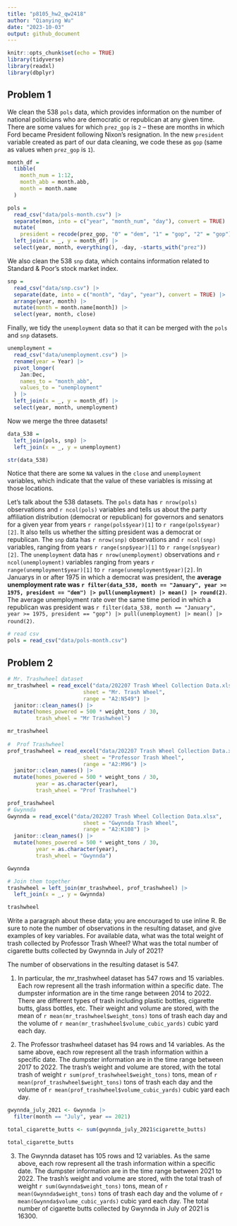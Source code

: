 ```yaml
---
title: "p8105_hw2_qw2418"
author: "Qianying Wu"
date: "2023-10-03"
output: github_document
---
```


```r
knitr::opts_chunk$set(echo = TRUE)
library(tidyverse)
library(readxl)
library(dbplyr)
```

## Problem 1

We clean the 538 `pols` data, which provides information on the number of national politicians who are democratic or republican at any given time. There are some values for which `prez_gop` is `2` -- these are months in which Ford became President following Nixon's resignation. In the new `president` variable created as part of our data cleaning, we code these as `gop` (same as values when `prez_gop` is `1`).

```r
month_df = 
  tibble(
    month_num = 1:12,
    month_abb = month.abb,
    month = month.name
  )

pols = 
  read_csv("data/pols-month.csv") |>
  separate(mon, into = c("year", "month_num", "day"), convert = TRUE) |>
  mutate(
    president = recode(prez_gop, "0" = "dem", "1" = "gop", "2" = "gop")) |>
  left_join(x = _, y = month_df) |> 
  select(year, month, everything(), -day, -starts_with("prez")) 
```

We also clean the 538 `snp` data, which contains information related to Standard & Poor’s stock market index.

```r
snp = 
  read_csv("data/snp.csv") |>
  separate(date, into = c("month", "day", "year"), convert = TRUE) |>
  arrange(year, month) |>
  mutate(month = month.name[month]) |>
  select(year, month, close) 
```

Finally, we tidy the `unemployment` data so that it can be merged with the `pols` and `snp` datasets.

```r
unemployment = 
  read_csv("data/unemployment.csv") |>
  rename(year = Year) |>
  pivot_longer(
    Jan:Dec, 
    names_to = "month_abb",
    values_to = "unemployment"
  ) |> 
  left_join(x = _, y = month_df) |> 
  select(year, month, unemployment)
```

Now we merge the three datasets!

```r
data_538 = 
  left_join(pols, snp) |>
  left_join(x = _, y = unemployment)

str(data_538)
```

Notice that there are some `NA` values in the `close` and `unemployment` variables, which indicate that the value of these variables is missing at those locations.

Let's talk about the 538 datasets. The `pols` data has `r nrow(pols)` observations and `r ncol(pols)` variables and tells us about the party affiliation distribution (democrat or republican) for governors and senators for a given year from years `r range(pols$year)[1]` to `r range(pols$year)[2]`. It also tells us whether the sitting president was a democrat or republican. The `snp` data has `r nrow(snp)` observations and `r ncol(snp)` variables, ranging from years `r range(snp$year)[1]` to `r range(snp$year)[2]`. The `unemployment` data has `r nrow(unemployment)` observations and `r ncol(unemployment)` variables ranging from years `r range(unemployment$year)[1]` to `r range(unemployment$year)[2]`. In Januarys in or after 1975 in which a democrat was president, the **average unemployment rate was `r filter(data_538, month == "January", year >= 1975, president == "dem") |> pull(unemployment) |> mean() |> round(2)`**.  The average unemployment rate over the same time period in which a republican was president was `r filter(data_538, month == "January", year >= 1975, president == "gop") |> pull(unemployment) |> mean() |> round(2)`.
```r
# read csv
pols = read_csv("data/pols-month.csv")

```

## Problem 2
```r
# Mr. Trashwheel dataset
mr_trashwheel = read_excel("data/202207 Trash Wheel Collection Data.xlsx", 
                        sheet = "Mr. Trash Wheel", 
                        range = "A2:N549") |>
  janitor::clean_names() |>
  mutate(homes_powered = 500 * weight_tons / 30, 
         trash_wheel = "Mr Trashwheel")

mr_trashwheel
  
#  Prof Trashwheel 
prof_trashwheel = read_excel("data/202207 Trash Wheel Collection Data.xlsx", 
                        sheet = "Professor Trash Wheel", 
                        range = "A2:M96") |>
  janitor::clean_names() |>
  mutate(homes_powered = 500 * weight_tons / 30, 
         year = as.character(year),
         trash_wheel = "Prof Trashwheel")

prof_trashwheel
# Gwynnda
Gwynnda = read_excel("data/202207 Trash Wheel Collection Data.xlsx", 
                        sheet = "Gwynnda Trash Wheel", 
                        range = "A2:K108") |>
  janitor::clean_names() |>
  mutate(homes_powered = 500 * weight_tons / 30,
         year = as.character(year),
         trash_wheel = "Gwynnda")

Gwynnda

# Join them together
trashwheel = left_join(mr_trashwheel, prof_trashwheel) |>
  left_join(x = _, y = Gwynnda)

trashwheel
```

Write a paragraph about these data; you are encouraged to use inline R. Be sure to note the number of observations in the resulting dataset, and give examples of key variables. For available data, what was the total weight of trash collected by Professor Trash Wheel? What was the total number of cigarette butts collected by Gwynnda in July of 2021?


The number of observations in the resulting dataset is 547. 

1. In particular, the mr_trashwheel dataset has 547 rows and 15 variables. Each row represent all the trash information within a specific date. The dumpster information are in the time range between 2014 to 2022. There are different types of trash including plastic bottles, cigarette butts, glass bottles, etc. Their weight and volume are stored, with the mean of `r mean(mr_trashwheel$weight_tons)` tons of trash each day and the volume of `r mean(mr_trashwheel$volume_cubic_yards)` cubic yard each day. 

2. The Professor trashwheel dataset has 94 rows and 14 variables. As the same above, each row represent all the trash information within a specific date. The dumpster information are in the time range between 2017 to 2022. The trash's weight and volume are stored, with the total trash of weight `r sum(prof_trashwheel$weight_tons)` tons, mean of `r mean(prof_trashwheel$weight_tons)` tons of trash each day and the volume of `r mean(prof_trashwheel$volume_cubic_yards)` cubic yard each day. 

```R

gwynnda_july_2021 <- Gwynnda |>
  filter(month == "July", year == 2021)

total_cigarette_butts <- sum(gwynnda_july_2021$cigarette_butts)

total_cigarette_butts

```
3. The Gwynnda dataset has 105 rows and 12 variables. As the same above, each row represent all the trash information within a specific date. The dumpster information are in the time range between 2021 to 2022. The trash's weight and volume are stored, with the total trash of weight `r sum(Gwynnda$weight_tons)` tons, mean of `r mean(Gwynnda$weight_tons)` tons of trash each day and the volume of `r mean(Gwynnda$volume_cubic_yards)` cubic yard each day. The total number of cigarette butts collected by Gwynnda in July of 2021 is 16300.


